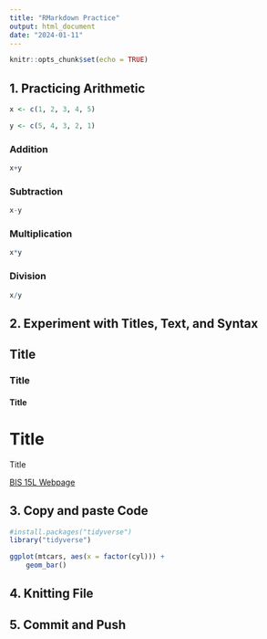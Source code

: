 ```yaml
---
title: "RMarkdown Practice"
output: html_document
date: "2024-01-11"
---
```


```r
knitr::opts_chunk$set(echo = TRUE)
```


## 1. Practicing Arithmetic

```r
x <- c(1, 2, 3, 4, 5)
```

```r
y <- c(5, 4, 3, 2, 1)
```

### Addition

```r
x+y
```

### Subtraction

```r
x-y
```

### Multiplication

```r
x*y
```

### Division

```r
x/y
```

## 2. Experiment with Titles, Text, and Syntax

## Title
### Title
#### Title
# Title
Title

[BIS 15L Webpage](https://jmledford3115.github.io/datascibiol/)

## 3. Copy and paste Code

```r
#install.packages("tidyverse")
library("tidyverse")
```

```r
ggplot(mtcars, aes(x = factor(cyl))) +
    geom_bar()
```

## 4. Knitting File

## 5. Commit and Push